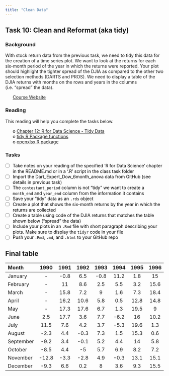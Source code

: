 ```yaml
---
title: "Clean Data"
---
```


























## Task 10: Clean and Reformat (aka tidy) 
### Background 

With stock return data from the previous task, we need to tidy this data for the creation of a time series plot.  We want to look at the returns for each six-month period of the year in which the returns were reported.  Your plot should highlight the tighter spread of the DJIA as compared to the other two selection methods (DARTS and PROS).  We need to display a table of the DJIA returns with months on the rows and years in the columns (i.e. "spread" the data).  


 * [Course Website](../index.html)




<style>
ul {
   color: black;
   list-style-type: none;
   list-style-position: outside;

}

</style>


### Reading

This reading will help you complete the tasks below.

* o [Chapter 12: R for Data Science - Tidy Data](http://r4ds.had.co.nz/tidy-data.html){target='blank'}
* o [tidy R Package functions](https://rpubs.com/bradleyboehmke/data_wrangling){target='blank'}
* o [openxlsx R package](https://github.com/awalker89/openxlsx){target='blank'}


### Tasks


* [ ] Take notes on your reading of the specified 'R for Data Science' chapter in the README.md or in a '.R' script in the class task folder
* [ ] Import the Dart_Expert_Dow_6month_anova data from GitHub (see details in previous task)
* [ ] The `contestant_period` column is not "tidy" we want to create a `month_end` and `year_end` column from the information it contains
* [ ] Save your "tidy" data as an `.rds` object
* [ ] Create a plot that shows the six-month returns by the year in which the returns are collected
* [ ] Create a table using code of the DJIA returns that matches the table shown below ("spread" the data)
* [ ] Include your plots in an `.Rmd` file with short paragraph describing your plots. Make sure to display the `tidyr` code in your file
* [ ] Push your `.Rmd`, `.md`, and `.html` to your GitHub repo


## Final table

|Month     | 1990  | 1991 | 1992 | 1993 | 1994 | 1995 | 1996 | 1997 | 1998  |
|:---------|:-----:|:----:|:----:|:----:|:----:|:----:|:----:|:----:|:-----:|
|January   |   -   | -0.8 | 6.5  | -0.8 | 11.2 | 1.8  |  15  | 19.6 | -0.3  |
|February  |   -   |  11  | 8.6  | 2.5  | 5.5  | 3.2  | 15.6 | 20.1 | 10.7  |
|March     |   -   | 15.8 | 7.2  |  9   | 1.6  | 7.3  | 18.4 | 9.6  |  7.6  |
|April     |   -   | 16.2 | 10.6 | 5.8  | 0.5  | 12.8 | 14.8 | 15.3 | 22.5  |
|May       |   -   | 17.3 | 17.6 | 6.7  | 1.3  | 19.5 |  9   | 13.3 | 10.6  |
|June      |  2.5  | 17.7 | 3.6  | 7.7  | -6.2 |  16  | 10.2 | 16.2 |  15   |
|July      | 11.5  | 7.6  | 4.2  | 3.7  | -5.3 | 19.6 | 1.3  | 20.8 |  7.1  |
|August    | -2.3  | 4.4  | -0.3 | 7.3  | 1.5  | 15.3 | 0.6  | 8.3  | -13.1 |
|September | -9.2  | 3.4  | -0.1 | 5.2  | 4.4  |  14  | 5.8  | 20.2 | -11.8 |
|October   | -8.5  | 4.4  |  -5  | 5.7  | 6.9  | 8.2  | 7.2  |  3   |   -   |
|November  | -12.8 | -3.3 | -2.8 | 4.9  | -0.3 | 13.1 | 15.1 | 3.8  |   -   |
|December  | -9.3  | 6.6  | 0.2  |  8   | 3.6  | 9.3  | 15.5 | -0.7 |   -   |
